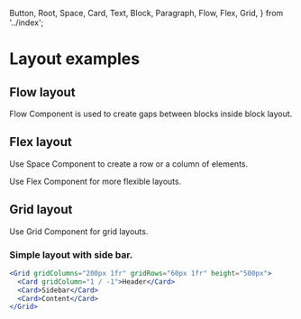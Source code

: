   Button,
  Root,
  Space,
  Card,
  Text,
  Block,
  Paragraph,
  Flow,
  Flex,
  Grid,
} from '../index';

<Meta of={LayoutStories} />

<Root />

# Layout examples

## Flow layout

Flow Component is used to create gaps between blocks inside block layout.

<Canvas>
  <Story of={LayoutStories.Flow} />
</Canvas>

## Flex layout

Use Space Component to create a row or a column of elements.

<Canvas>
  <Story of={LayoutStories.Flex} />
</Canvas>

Use Flex Component for more flexible layouts.

<Canvas>
  <Story of={LayoutStories.FlexCustom} />
</Canvas>

## Grid layout

Use Grid Component for grid layouts.

### Simple layout with side bar.

```jsx
<Grid gridColumns="200px 1fr" gridRows="60px 1fr" height="500px">
  <Card gridColumn="1 / -1">Header</Card>
  <Card>Sidebar</Card>
  <Card>Content</Card>
</Grid>
```

<Canvas>
  <Story of={LayoutStories.Grid} />
</Canvas>
